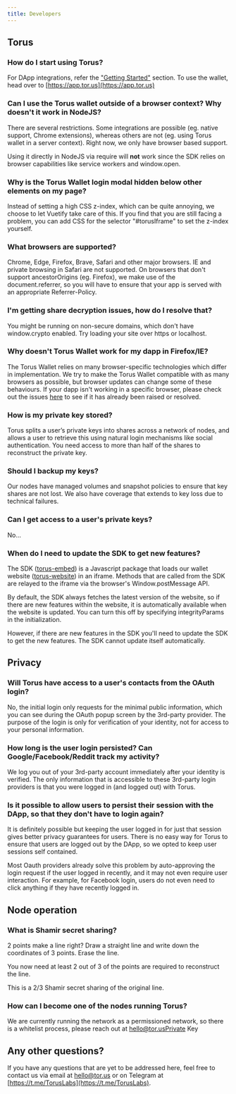 ```yaml
---
title: Developers
---
```


## Torus

### How do I start using Torus?

For DApp integrations, refer the ["Getting Started"](../../getting-started.mdx)
section. To use the wallet, head over to
[https://app.tor.us](https://app.tor.us)

### Can I use the Torus wallet outside of a browser context? Why doesn't it work in NodeJS?

There are several restrictions. Some integrations are possible \(eg. native
support, Chrome extensions\), whereas others are not \(eg. using Torus wallet in
a server context\). Right now, we only have browser based support.

Using it directly in NodeJS via require will **not** work since the SDK relies
on browser capabilities like service workers and window.open.

### Why is the Torus Wallet login modal hidden below other elements on my page?

Instead of setting a high CSS z-index, which can be quite annoying, we choose to
let Vuetify take care of this. If you find that you are still facing a problem,
you can add CSS for the selector "\#torusIframe" to set the z-index yourself.

### What browsers are supported?

Chrome, Edge, Firefox, Brave, Safari and other major browsers. IE and private
browsing in Safari are not supported. On browsers that don't support
ancestorOrigins \(eg. Firefox\), we make use of the document.referrer, so you
will have to ensure that your app is served with an appropriate Referrer-Policy.

### I'm getting share decryption issues, how do I resolve that?

You might be running on non-secure domains, which don't have window.crypto
enabled. Try loading your site over https or localhost.

### Why doesn't Torus Wallet work for my dapp in Firefox/IE?

The Torus Wallet relies on many browser-specific technologies which differ in
implementation. We try to make the Torus Wallet compatible with as many browsers
as possible, but browser updates can change some of these behaviours. If your
dapp isn't working in a specific browser, please check out the issues
[here](https://github.com/torusresearch/torus-website/issues) to see if it has
already been raised or resolved.

### How is my private key stored?

Torus splits a user’s private keys into shares across a network of nodes, and
allows a user to retrieve this using natural login mechanisms like social
authentication. You need access to more than half of the shares to reconstruct
the private key.

### Should I backup my keys?

Our nodes have managed volumes and snapshot policies to ensure that key shares
are not lost. We also have coverage that extends to key loss due to technical
failures.

### Can I get access to a user's private keys?

No...

### When do I need to update the SDK to get new features?

The SDK \([torus-embed](https://github.com/torusresearch/torus-embed)\) is a
Javascript package that loads our wallet website
\([torus-website](https://github.com/torusresearch/torus-website)\) in an
iframe. Methods that are called from the SDK are relayed to the iframe via the
browser's Window.postMessage API.

By default, the SDK always fetches the latest version of the website, so if
there are new features within the website, it is automatically available when
the website is updated. You can turn this off by specifying integrityParams in
the initialization.

However, if there are new features in the SDK you'll need to update the SDK to
get the new features. The SDK cannot update itself automatically.

## Privacy

### Will Torus have access to a user's contacts from the OAuth login?

No, the initial login only requests for the minimal public information, which
you can see during the OAuth popup screen by the 3rd-party provider. The purpose
of the login is only for verification of your identity, not for access to your
personal information.

### How long is the user login persisted? Can Google/Facebook/Reddit track my activity?

We log you out of your 3rd-party account immediately after your identity is
verified. The only information that is accessible to these 3rd-party login
providers is that you were logged in \(and logged out\) with Torus.

### Is it possible to allow users to persist their session with the DApp, so that they don't have to login again?

It is definitely possible but keeping the user logged in for just that session
gives better privacy guarantees for users. There is no easy way for Torus to
ensure that users are logged out by the DApp, so we opted to keep user sessions
self contained.

Most Oauth providers already solve this problem by auto-approving the login
request if the user logged in recently, and it may not even require user
interaction. For example, for Facebook login, users do not even need to click
anything if they have recently logged in.

## Node operation

### What is Shamir secret sharing?

2 points make a line right? Draw a straight line and write down the coordinates
of 3 points. Erase the line.

You now need at least 2 out of 3 of the points are required to reconstruct the
line.

This is a 2/3 Shamir secret sharing of the original line.

### How can I become one of the nodes running Torus?

We are currently running the network as a permissioned network, so there is a
whitelist process, please reach out at hello@tor.usPrivate Key

## Any other questions?

If you have any questions that are yet to be addressed here, feel free to
contact us via email at hello@tor.us or on Telegram at
[https://t.me/TorusLabs](https://t.me/TorusLabs).
